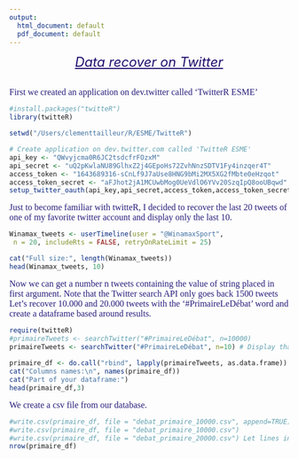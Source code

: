 ```yaml
---
output:
  html_document: default
  pdf_document: default
---
```


<p><font size=5 color="#210F6E"><em><u><center>Data recover on Twitter</center></u></em></font><p>
<br>
<font face="Gill Sans" color="#261D7A" size="3.2">First we created an application on dev.twitter called 'TwitterR ESME'</font>


```R
#install.packages("twitteR")
library(twitteR)

setwd("/Users/clementtailleur/R/ESME/TwitteR")

# Create application on dev.twitter.com called 'TwitteR ESME'
api_key <- "QWvyjcma0R6JC2tsdcfrFOzxM"
api_secret <- "uQ2pKwlaNU89GlhxZ2j4GEpoHs72ZvhNnzSDTV1Fy4inzqer4T"
access_token <- "1643689316-sCnLf9J7aUse8HNG9bMi2MX5XG2fMbte0eHzqot"
access_token_secret <- "aFJhot2jA1MCUwbMog0UeVdlO6YVv20SzqIpQ8ooUBqwd"
setup_twitter_oauth(api_key,api_secret,access_token,access_token_secret)
```


<font face="Gill Sans" color="#261D7A" size="3.2">Just to become familiar with twitteR, I decided to recover the last 20 tweets of one of my favorite twitter account and display only the last 10.</font>


```R
Winamax_tweets <- userTimeline(user = "@WinamaxSport",
 n = 20, includeRts = FALSE, retryOnRateLimit = 25)

cat("Full size:", length(Winamax_tweets))
head(Winamax_tweets, 10)
```


<font face="Gill Sans" color="#261D7A" size="3.2">Now we can get a number n tweets containing the value of string placed in first argument. Note that the Twitter search API only goes back 1500 tweets <br>
Let's recover 10.000 and 20.000 tweets with the '#PrimaireLeDébat' word and create a dataframe based around results.
</font>


```R
require(twitteR)
#primaireTweets <- searchTwitter("#PrimaireLeDébat", n=10000)
primaireTweets <- searchTwitter("#PrimaireLeDébat", n=10) # Display that for html but run line above for project
 
primaire_df <- do.call("rbind", lapply(primaireTweets, as.data.frame))
cat("Columns names:\n", names(primaire_df))
cat("Part of your dataframe:")
head(primaire_df,3)
```


<font face="Gill Sans" color="#261D7A" size="3.2">We create a csv file from our database.
</font>


```R
#write.csv(primaire_df, file = "debat_primaire_10000.csv", append=TRUE) #append=TRUE to overwrite
#write.csv(primaire_df, file = "debat_primaire_10000.csv") 
#write.csv(primaire_df, file = "debat_primaire_20000.csv") Let lines in commentary to avoid the changement of our database 
nrow(primaire_df)
```
